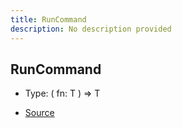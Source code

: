 ```yaml
---
title: RunCommand
description: No description provided
---
```


## RunCommand

- Type: (
  fn: T
) => T

- [Source](https://github.com/underctrl-io/commandkit/blob/141d1404ab18a8e659209a0fab65466bf3b6dd85/packages/commandkit/src/app/handlers/AppCommandHandler.ts#L26)